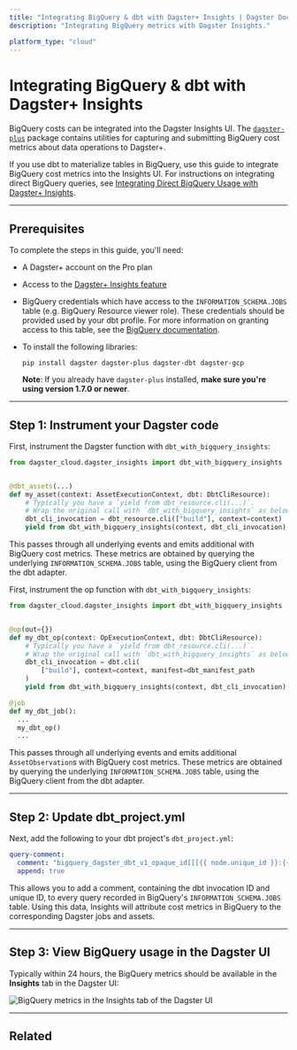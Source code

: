 ```yaml
---
title: "Integrating BigQuery & dbt with Dagster+ Insights | Dagster Docs"
description: "Integrating BigQuery metrics with Dagster Insights."

platform_type: "cloud"
---
```


# Integrating BigQuery & dbt with Dagster+ Insights

BigQuery costs can be integrated into the Dagster Insights UI. The [`dagster-plus`](https://pypi.org/project/dagster-plus/) package contains utilities for capturing and submitting BigQuery cost metrics about data operations to Dagster+.

If you use dbt to materialize tables in BigQuery, use this guide to integrate BigQuery cost metrics into the Insights UI. For instructions on integrating direct BigQuery queries, see [Integrating Direct BigQuery Usage with Dagster+ Insights](/dagster-plus/insights/integrating-bigquery).

---

## Prerequisites

To complete the steps in this guide, you'll need:

- A Dagster+ account on the Pro plan
- Access to the [Dagster+ Insights feature](/dagster-plus/insights)
- BigQuery credentials which have access to the `INFORMATION_SCHEMA.JOBS` table (e.g. BigQuery Resource viewer role). These credentials should be provided used by your dbt profile. For more information on granting access to this table, see the [BigQuery documentation](https://cloud.google.com/bigquery/docs/information-schema-jobs).
- To install the following libraries:

  ```shell
  pip install dagster dagster-plus dagster-dbt dagster-gcp
  ```

  **Note**: If you already have `dagster-plus` installed, **make sure you're using version 1.7.0 or newer**.

---

## Step 1: Instrument your Dagster code

<TabGroup>
<TabItem name="Using assets">

First, instrument the Dagster <PyObject module="dagster_dbt" object="dbt_assets" decorator /> function with `dbt_with_bigquery_insights`:

```python
from dagster_cloud.dagster_insights import dbt_with_bigquery_insights


@dbt_assets(...)
def my_asset(context: AssetExecutionContext, dbt: DbtCliResource):
    # Typically you have a `yield from dbt_resource.cli(...)`.
    # Wrap the original call with `dbt_with_bigquery_insights` as below.
    dbt_cli_invocation = dbt_resource.cli(["build"], context=context)
    yield from dbt_with_bigquery_insights(context, dbt_cli_invocation)
```

This passes through all underlying events and emits additional <PyObject object="AssetObservation" pluralize /> with BigQuery cost metrics. These metrics are obtained by querying the underlying `INFORMATION_SCHEMA.JOBS` table, using the BigQuery client from the dbt adapter.

</TabItem>
<TabItem name="Using ops and jobs">

First, instrument the op function with `dbt_with_bigquery_insights`:

```python
from dagster_cloud.dagster_insights import dbt_with_bigquery_insights


@op(out={})
def my_dbt_op(context: OpExecutionContext, dbt: DbtCliResource):
    # Typically you have a `yield from dbt_resource.cli(...)`.
    # Wrap the original call with `dbt_with_bigquery_insights` as below.
    dbt_cli_invocation = dbt.cli(
        ["build"], context=context, manifest=dbt_manifest_path
    )
    yield from dbt_with_bigquery_insights(context, dbt_cli_invocation)

@job
def my_dbt_job():
  ...
  my_dbt_op()
  ...
```

This passes through all underlying events and emits additional `AssetObservation`s with BigQuery cost metrics. These metrics are obtained by querying the underlying `INFORMATION_SCHEMA.JOBS` table, using the BigQuery client from the dbt adapter.

</TabItem>
</TabGroup>

---

## Step 2: Update dbt_project.yml

Next, add the following to your dbt project's `dbt_project.yml`:

```yaml
query-comment:
  comment: "bigquery_dagster_dbt_v1_opaque_id[[[{{ node.unique_id }}:{{ invocation_id }}]]]"
  append: true
```

This allows you to add a comment, containing the dbt invocation ID and unique ID, to every query recorded in BigQuery's `INFORMATION_SCHEMA.JOBS` table. Using this data, Insights will attribute cost metrics in BigQuery to the corresponding Dagster jobs and assets.

---

## Step 3: View BigQuery usage in the Dagster UI

Typically within 24 hours, the BigQuery metrics should be available in the **Insights** tab in the Dagster UI:

<!-- ![BigQuery credits in the Insights tab of the Dagster UI](/images/dagster-cloud/insights/insights-bigquery.png) -->

<Image
alt="BigQuery metrics in the Insights tab of the Dagster UI"
src="/images/dagster-cloud/insights/insights-bigquery.png"
width={3454}
height={1338}
/>

---

## Related

<ArticleList>
  <ArticleListItem
    title="Dagster+ Insights"
    href="/dagster-plus/insights"
  ></ArticleListItem>
  <ArticleListItem
    title="Google BigQuery & Insights"
    href="/dagster-plus/insights/integrating-bigquery"
  ></ArticleListItem>
  <ArticleListItem
    title="Dagster+ alerts"
    href="/dagster-plus/managing-deployments/alerts"
  ></ArticleListItem>
</ArticleList>
